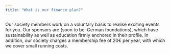 ```yaml
---
title: "What is our finance plan?"
---
```


Our society members work on a voluntary basis to realise exciting events for you. 
Our sponsors are (soon to be: German foundations), which have sustainability as well as education firmly anchored in their profile.
In addition, our society charges a membership fee of 20€ per year, with which we cover small running costs.  

